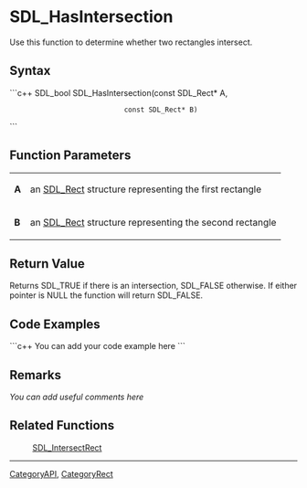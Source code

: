 <!-- pragma section-numbers off -->
<!-- pragma disable-camelcase -->

= SDL_HasIntersection =
Use this function to determine whether two rectangles intersect.


== Syntax ==
```c++
SDL_bool SDL_HasIntersection(const SDL_Rect* A,
                             const SDL_Rect* B)
```

== Function Parameters ==
{|
|'''A'''
|an [[SDL_Rect]] structure representing the first rectangle
|-
|'''B'''
|an [[SDL_Rect]] structure representing the second rectangle
|}

== Return Value ==
Returns SDL_TRUE if there is an intersection, SDL_FALSE otherwise.
If either pointer is NULL the function will return SDL_FALSE.

== Code Examples ==
```c++
You can add your code example here
```

== Remarks ==
''You can add useful comments here''

== Related Functions ==
:[[SDL_IntersectRect]]

----
[[CategoryAPI]], [[CategoryRect]]
